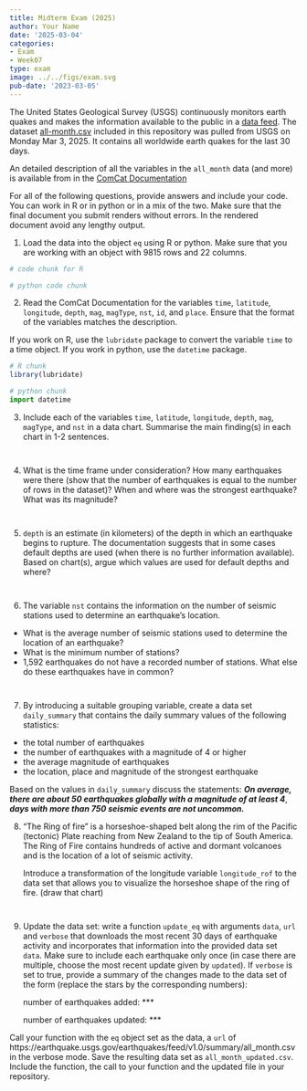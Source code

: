 ```yaml
---
title: Midterm Exam (2025)
author: Your Name
date: '2025-03-04'
categories:
- Exam
- Week07
type: exam
image: ../../figs/exam.svg
pub-date: '2023-03-05'
---
```



The United States Geological Survey (USGS) continuously monitors earth quakes and makes the information available to the public in a [data feed](https://earthquake.usgs.gov/earthquakes/feed/v1.0/csv.php). 
The dataset [all-month.csv](all_month.csv) included in this repository was pulled from USGS on Monday Mar 3, 2025. It contains all worldwide earth quakes  for the last 30 days.


An detailed description of all the variables in the `all_month` data (and more) is available from in the [ComCat Documentation](https://earthquake.usgs.gov/data/comcat/index.php)

For all of the following questions, provide answers and include your code. You can work in R or in python or in a mix of the two. 
Make sure that the final document you submit renders without errors. In the rendered document avoid any lengthy output. 


1. Load the data into the object `eq` using R or python. Make sure that you are working with an object with 9815   rows and 22 columns.

```r
# code chunk for R
```

```python
# python code chunk
```

2. Read the ComCat Documentation for the variables `time`, `latitude`, `longitude`, `depth`, `mag`, `magType`, `nst`, `id`, and `place`. Ensure that the format of the variables matches the description.  

If you work on R, use the `lubridate` package  to convert the variable `time` to a time object. If you work in python, use the `datetime` package.

```r
# R chunk
library(lubridate)
```

```python
# python chunk
import datetime

```

3. Include each of the variables `time`, `latitude`, `longitude`, `depth`, `mag`, `magType`, and `nst` in a data chart. Summarise the main finding(s) in each chart in 1-2 sentences. 

```r

```

```python

```

4. What is the time frame under consideration? How many earthquakes were there (show that the number of earthquakes is equal to the number of rows in the dataset)?
When and where was the strongest earthquake? What was its magnitude?

```r

```

```python

```


5. `depth` is an estimate (in kilometers) of the depth in which an earthquake begins to rupture. The documentation suggests that in some cases default depths are used (when there is no further information available). Based on chart(s), argue which values are used for default depths and where? 

```r

```

```python

```

6. The variable `nst` contains the information on the number of seismic stations used to determine an earthquake's location.

  - What is the average number of seismic stations used to determine the location of an earthquake? 
  - What is the minimum number of stations? 
  - 1,592 earthquakes do not have a recorded number of stations. What else do these earthquakes have in common?


```r

```

```python

```

7. By introducing a suitable grouping variable, create a data set `daily_summary` that contains the daily summary values of the following statistics:

  - the total number of earthquakes 
  - the number of earthquakes with a magnitude of 4 or higher
  - the average magnitude of earthquakes
  - the location, place and magnitude of the strongest earthquake 

Based on the values in `daily_summary` discuss the statements: ***On average, there are about 50 earthquakes globally with a magnitude of at least 4***, ***days with more than 750 seismic events are not uncommon.***


8. "The Ring of fire" is a horseshoe-shaped belt along the rim of the Pacific (tectonic) Plate reaching from New Zealand to the tip of South America. The Ring of Fire contains hundreds of active and dormant volcanoes and is the location of a lot of seismic activity. 

    Introduce a transformation of the longitude variable `longitude_rof` to the data set that allows you to visualize the horseshoe shape of the ring of fire. (draw that chart)


```r

```

```python

```

9. Update the data set: write a function `update_eq` with arguments `data`, `url` and `verbose` that downloads the most recent 30 days of earthquake activity and incorporates that information into the provided data set `data`. 
Make sure to include each earthquake only once (in case there are multiple, choose the most recent update given by `updated`). If `verbose` is set to true, provide a summary of the changes made to the data set of the form (replace the stars by the corresponding numbers): 

    number of earthquakes added: *** 
    
    number of earthquakes updated: *** 

Call your function with the `eq` object set as the data, a `url` of https://earthquake.usgs.gov/earthquakes/feed/v1.0/summary/all_month.csv
in the verbose mode. 
Save the resulting data set as `all_month_updated.csv`. Include the function, the call to your function and the updated file in your repository.


```r

```

```python

```
